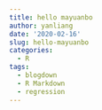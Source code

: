 ---
title: hello mayuanbo
author: yanliang
date: '2020-02-16'
slug: hello-mayuanbo
categories:
  - R
tags:
  - blogdown
  - R Markdown
  - regression
---
